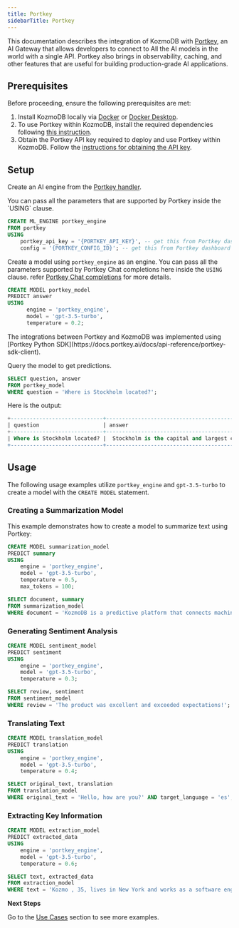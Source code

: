 ```yaml
---
title: Portkey
sidebarTitle: Portkey
---
```


This documentation describes the integration of KozmoDB with [Portkey](https://www.portkey.com/), an AI Gateway that allows developers to connect to All the AI models in the world with a single API.
Portkey also brings in observability, caching, and other features that are useful for building production-grade AI applications.

## Prerequisites

Before proceeding, ensure the following prerequisites are met:

1. Install KozmoDB locally via [Docker](https://docs.kozmodb.com/setup/self-hosted/docker) or [Docker Desktop](https://docs.kozmodb.com/setup/self-hosted/docker-desktop).
2. To use Portkey within KozmoDB, install the required dependencies following [this instruction](https://docs.kozmodb.com/setup/self-hosted/docker#install-dependencies).
3. Obtain the Portkey API key required to deploy and use Portkey within KozmoDB. Follow the [instructions for obtaining the API key](https://docs.portkey.ai/docs/api-reference/introduction).

## Setup

Create an AI engine from the [Portkey handler](https://github.com/digitranslab/kozmodb/tree/main/kozmodb/integrations/handlers/portkey_handler).

<Info>
You can pass all the parameters that are supported by Portkey inside the `USING` clause.
</Info>


```sql
CREATE ML_ENGINE portkey_engine
FROM portkey
USING
    portkey_api_key = '{PORTKEY_API_KEY}', -- get this from Portkey dashboard (https://app.portkey.ai/api-keys)
    config = '{PORTKEY_CONFIG_ID}'; -- get this from Portkey dashboard (https://app.portkey.ai/configs)
```

Create a model using `portkey_engine` as an engine.
<Info>
You can pass all the parameters supported by Portkey Chat completions here inside the `USING` clause. 
refer [Portkey Chat completions](https://docs.portkey.ai/docs/provider-endpoints/chat) for more details.
</Info>

```sql
CREATE MODEL portkey_model
PREDICT answer
USING
      engine = 'portkey_engine',
      model = 'gpt-3.5-turbo',
      temperature = 0.2;
```

<Info>
The integrations between Portkey and KozmoDB was implemented using [Portkey Python SDK](https://docs.portkey.ai/docs/api-reference/portkey-sdk-client).
</Info>

Query the model to get predictions.

```sql
SELECT question, answer
FROM portkey_model
WHERE question = 'Where is Stockholm located?';
```

Here is the output:

```sql
+-----------------------------+----------------------------------------------------------------------------------------------------------------------------------------------------+
| question                    | answer                                                                                                                                             |
+-----------------------------+----------------------------------------------------------------------------------------------------------------------------------------------------+
| Where is Stockholm located? |  Stockholm is the capital and largest city of Sweden. It is located on Sweden's south-central east coast, where Lake Mälaren meets the Baltic Sea. |
+-----------------------------+----------------------------------------------------------------------------------------------------------------------------------------------------+
```

## Usage

The following usage examples utilize `portkey_engine` and `gpt-3.5-turbo` to create a model with the `CREATE MODEL` statement.

### Creating a Summarization Model

This example demonstrates how to create a model to summarize text using Portkey:

```sql
CREATE MODEL summarization_model
PREDICT summary
USING
    engine = 'portkey_engine',
    model = 'gpt-3.5-turbo',
    temperature = 0.5,
    max_tokens = 100;

SELECT document, summary
FROM summarization_model
WHERE document = 'KozmoDB is a predictive platform that connects machine learning models with databases.';

```

### Generating Sentiment Analysis

```sql
CREATE MODEL sentiment_model
PREDICT sentiment
USING
    engine = 'portkey_engine',
    model = 'gpt-3.5-turbo',
    temperature = 0.3;

SELECT review, sentiment
FROM sentiment_model
WHERE review = 'The product was excellent and exceeded expectations!';

```

### Translating Text

```sql
CREATE MODEL translation_model
PREDICT translation
USING
    engine = 'portkey_engine',
    model = 'gpt-3.5-turbo',
    temperature = 0.4;

SELECT original_text, translation
FROM translation_model
WHERE original_text = 'Hello, how are you?' AND target_language = 'es';

```

### Extracting Key Information

```sql
CREATE MODEL extraction_model
PREDICT extracted_data
USING
    engine = 'portkey_engine',
    model = 'gpt-3.5-turbo',
    temperature = 0.6;

SELECT text, extracted_data
FROM extraction_model
WHERE text = 'Kozmo , 35, lives in New York and works as a software engineer.';

```

<Tip>

**Next Steps**

Go to the [Use Cases](https://docs.kozmodb.com/use-cases/overview) section to see more examples.
</Tip>
